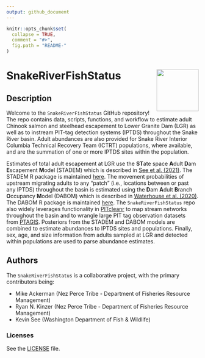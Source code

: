 ```yaml
---
output: github_document
---
```


<!-- README.md is generated from README.Rmd. Please edit that file -->

```r
knitr::opts_chunk$set(
  collapse = TRUE,
  comment = "#>",
  fig.path = "README-"
)
```

# SnakeRiverFishStatus <a href='https://github.com/NPTfisheries/SnakeRiverFishStatus'><img src='DFRM.png' align="right" width="110" /></a>

## Description

Welcome to the `SnakeRiverFishStatus` GitHub repository! The repo contains data, scripts, functions, and workflow to estimate adult Chinook salmon and steelhead escapement to Lower Granite Dam (LGR) as well as to instream PIT-tag detection systems (IPTDS) throughout the Snake River basin. Adult abundances are also provided for Snake River Interior Columbia Technical Recovery Team (ICTRT) populations, where available, and are the summation of one or more IPTDS sites within the population.

Estimates of total adult escapement at LGR use the **ST**ate space **A**dult **D**am **E**scapement **M**odel (STADEM) which is described in [See et al. (2021)](https://afspubs.onlinelibrary.wiley.com/doi/abs/10.1002/nafm.10649). The STADEM R package is maintained [here](https://github.com/KevinSee/STADEM). The movement probabilities of upstream migrating adults to any "patch" (i.e., locations between or past any IPTDS) throughout the basin is estimated using the **D**am **A**dult **B**ranch **O**ccupancy **M**odel (DABOM) which is described in [Waterhouse et al. (2020)](https://esajournals.onlinelibrary.wiley.com/doi/full/10.1002/eap.2202). The DABOM R package is maintained [here](https://github.com/KevinSee/DABOM). The `SnakeRiverFishStatus` repo also widely leverages functionality in [PITcleanr](https://github.com/KevinSee/PITcleanr) to map stream networks throughout the basin and to wrangle large PIT tag observation datasets from [PTAGIS](https://www.ptagis.org/). Posteriors from the STADEM and DABOM models are combined to estimate abundances to IPTDS sites and populations. Finally, sex, age, and size information from adults sampled at LGR and detected within populations are used to parse abundance estimates.

## Authors

The `SnakeRiverFishStatus` is a collaborative project, with the primary contributors being:

* Mike Ackerman (Nez Perce Tribe - Department of Fisheries Resource Management)
* Ryan N. Kinzer (Nez Perce Tribe - Department of Fisheries Resource Management)
* Kevin See (Washington Department of Fish & Wildlife)

### Licenses

See the [LICENSE](LICENSE) file.

